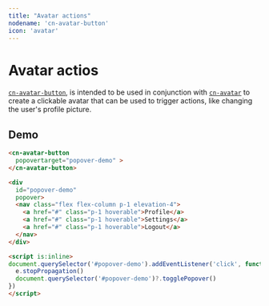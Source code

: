 ```yaml
---
title: "Avatar actions"
nodename: 'cn-avatar-button'
icon: 'avatar'
---
```


# Avatar actios

[`cn-avatar-button`](/elements/cn-avatar-button), is intended to be used in conjunction with [`cn-avatar`](/elements/cn-avatar) to create a clickable avatar that can be used to trigger actions, like changing the user's profile picture.

## Demo


<AvatarActionsPopup />

```html
<cn-avatar-button
  popovertarget="popover-demo" >
</cn-avatar-button>

<div
  id="popover-demo"
  popover>
  <nav class="flex flex-column p-1 elevation-4">
    <a href="#" class="p-1 hoverable">Profile</a>
    <a href="#" class="p-1 hoverable">Settings</a>
    <a href="#" class="p-1 hoverable">Logout</a>
  </nav>
</div>

<script is:inline>
document.querySelector('#popover-demo').addEventListener('click', function(e) {
  e.stopPropagation()
  document.querySelector('#popover-demo')?.togglePopover()
})
</script>
```
